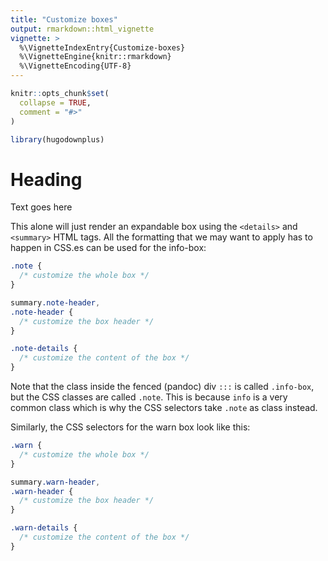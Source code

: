 ```yaml
---
title: "Customize boxes"
output: rmarkdown::html_vignette
vignette: >
  %\VignetteIndexEntry{Customize-boxes}
  %\VignetteEngine{knitr::rmarkdown}
  %\VignetteEncoding{UTF-8}
---
```


```r
knitr::opts_chunk$set(
  collapse = TRUE,
  comment = "#>"
)
```

```r
library(hugodownplus)
```

# Heading

Text goes here


This alone will just render an expandable box using the `<details>` and `<summary>` HTML tags. All the formatting that we may want to apply has to happen in CSS.es can be used for the info-box:

```css
.note {
  /* customize the whole box */
}

summary.note-header,
.note-header {
  /* customize the box header */
}

.note-details {
  /* customize the content of the box */
}
```

Note that the class inside the fenced (pandoc) div `:::` is called `.info-box`, but the CSS classes are called `.note`. This is because `info` is a very common class which is why the CSS selectors take `.note` as class instead.

Similarly, the CSS selectors for the warn box look like this:

```css
.warn {
  /* customize the whole box */
}

summary.warn-header,
.warn-header {
  /* customize the box header */
}

.warn-details {
  /* customize the content of the box */
}
```
